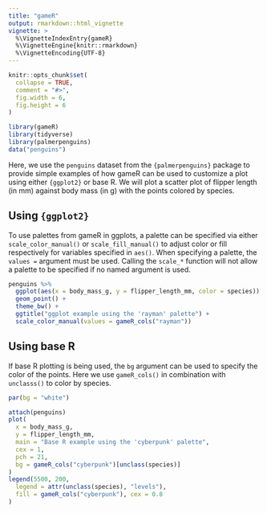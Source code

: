 ```yaml
---
title: "gameR"
output: rmarkdown::html_vignette
vignette: >
  %\VignetteIndexEntry{gameR}
  %\VignetteEngine{knitr::rmarkdown}
  %\VignetteEncoding{UTF-8}
---
```


```R
knitr::opts_chunk$set(
  collapse = TRUE,
  comment = "#>",
  fig.width = 6,
  fig.height = 6
)
```

```R
library(gameR)
library(tidyverse)
library(palmerpenguins)
data("penguins")
```

Here, we use the `penguins` dataset from the `{palmerpenguins}` package to 
provide simple examples of how gameR can be used to customize a plot using either `{ggplot2}` or base R. We will plot a scatter plot of flipper length (in mm) against body mass (in g) with the points colored by species.  

## Using `{ggplot2}`

To use palettes from gameR in ggplots, a palette can be specified via either
`scale_color_manual()` or `scale_fill_manual()` to adjust color or fill
respectively for variables specified in `aes()`. When specifying a palette, the `values =` argument must be used.
Calling the `scale_*` function will not allow a palette to be specified if
no named argument is used. 

```R
penguins %>%
  ggplot(aes(x = body_mass_g, y = flipper_length_mm, color = species)) +
  geom_point() +
  theme_bw() +
  ggtitle("ggplot example using the 'rayman' palette") +
  scale_color_manual(values = gameR_cols("rayman"))
```

## Using base R

If base R plotting is being used, the `bg` argument can be used to specify the color of the points. Here we use `gameR_cols()` in combination with `unclasss()` to color by species.   

```R
par(bg = "white")

attach(penguins)
plot(
  x = body_mass_g,
  y = flipper_length_mm,
  main = "Base R example using the 'cyberpunk' palette",
  cex = 1,
  pch = 21,
  bg = gameR_cols("cyberpunk")[unclass(species)]
)
legend(5500, 200,
  legend = attr(unclass(species), "levels"),
  fill = gameR_cols("cyberpunk"), cex = 0.8
)
```

